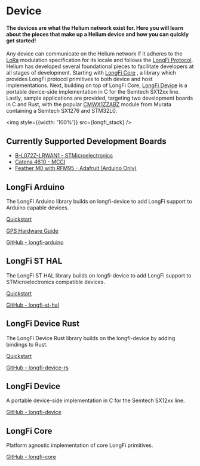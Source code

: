 
# Device 

#### The devices are what the Helium network exist for. Here you will learn about the pieces that make up a Helium device and how you can quickly get started! 

Any device can communicate on the Helium network if it adheres to the [LoRa](https://www.semtech.com/lora/what-is-lora) 
modulation specification for its locale and follows the [LongFi Protocol](https://developer.helium.com/longfi/overview). 
Helium has developed several foundational pieces to facilitate developers at all stages of development. Starting with [LongFi Core](https://github.com/helium/longfi-core)
, a library which provides LongFi protocol primitives to both device and host implementations. Next, building on top of LongFi Core, 
[LongFi Device](https://github.com/helium/longfi-device) is a portable device-side implementation in C for 
the Semtech SX12xx line. Lastly, sample applications are provided, targeting two development boards in C and Rust, 
with the popular [CMWX1ZZABZ](https://wireless.murata.com/type-abz.html) module from Murata containing a Semtech SX1276 and STM32L0.

<img style={{width: '100%'}} src={longfi_stack} />

## Currently Supported Development Boards
- <a href="https://www.st.com/en/evaluation-tools/b-l072z-lrwan1.html" target="_blank">B-L072Z-LRWAN1 - STMicroelectronics</a>
- <a href="https://store.mcci.com/collections/iot-building-blocks/products/mcci-catena-4610-integrated-node-for-lorawan-technology" target="_blank">Catena 4610 - MCCI</a>
- <a href="https://www.adafruit.com/product/3178" target="_blank">Feather M0 with RFM95 - Adafruit (Arduino Only)</a>

## LongFi Arduino
The LongFi Arduino library builds on longfi-device to add LongFi support to Arduino capable devices.

[Quickstart](/device/arduino-quickstart)

[GPS Hardware Guide](/device/gps-hardware-guide)

<a href="https://github.com/helium/longfi-arduino" target="_blank">GitHub - longfi-arduino</a>


## LongFi ST HAL
The LongFi ST HAL library builds on longfi-device to add LongFi support to STMicroelectronics compatible devices.

[Quickstart](/device/st-hal-quickstart)

<a href="https://github.com/helium/longfi-st-hal" target="_blank">GitHub - longfi-st-hal</a>


## LongFi Device Rust
The LongFi Device Rust library builds on the longfi-device by adding bindings to Rust.

[Quickstart](/device/rust-quickstart)

<a href="https://github.com/helium/longfi-device-rs" target="_blank">GitHub - longfi-device-rs</a>


## LongFi Device
A portable device-side implementation in C for the Semtech SX12xx line.

<a href="https://github.com/helium/longfi-device" target="_blank">GitHub - longfi-device</a>


## LongFi Core
Platform agnostic implementation of core LongFi primitives.

<a href="https://github.com/helium/longfi-core" target="_blank">GitHub - longfi-core</a>

